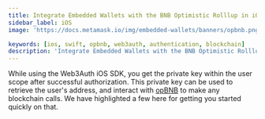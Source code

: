 ```yaml
---
title: Integrate Embedded Wallets with the BNB Optimistic Rolllup in iOS/Swift Applications
sidebar_label: iOS
image: 'https://docs.metamask.io/img/embedded-wallets/banners/opbnb.png'

keywords: [ios, swift, opbnb, web3auth, authentication, blockchain]
description: 'Integrate Embedded Wallets with the BNB Optimistic Rolllup in iOS/Swift Applications | Embedded Wallets'
---
```



<SEO
  title="Integrate Embedded Wallets with the BNB Optimistic Rolllup in iOS/Swift Applications"
  description="Integrate Embedded Wallets with the BNB Optimistic Rolllup in iOS/Swift Applications | Embedded Wallets"
  image="https://docs.metamask.io/img/embedded-wallets/banners/opbnb.png"
  slug="/embedded-wallets/connect-blockchain/evm/opbnb/ios"
/>

While using the Web3Auth iOS SDK, you get the private key within the user scope after successful authorization. This private key can be used to retrieve the user's address, and interact with [opBNB](https://opbnb.bnbchain.org/) to make any blockchain calls. We have highlighted a few here for getting you started quickly on that.

<EVMInteraction />
